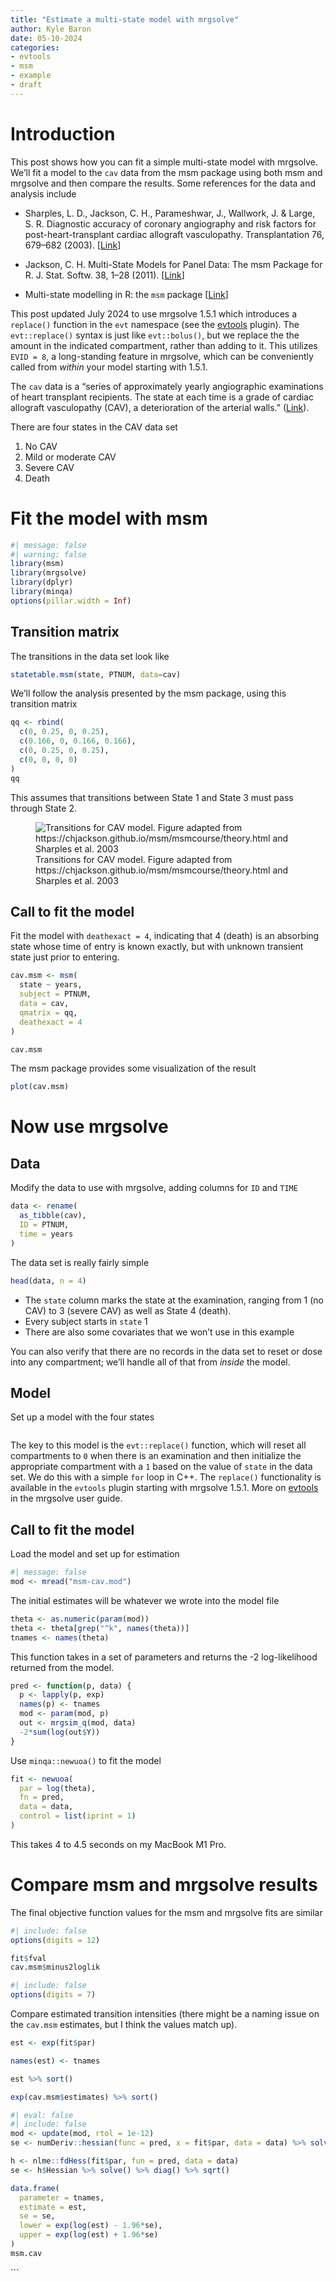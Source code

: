 ```yaml
---
title: "Estimate a multi-state model with mrgsolve"
author: Kyle Baron
date: 05-10-2024
categories:
- evtools
- msm
- example
- draft
---
```



# Introduction 

This post shows how you can fit a simple multi-state model with mrgsolve. We'll
fit a model to the `cav` data from the msm package using both msm and mrgsolve
and then compare the results. Some references for the data and analysis include

- Sharples, L. D., Jackson, C. H., Parameshwar, J., Wallwork, J. & Large, S. R. Diagnostic accuracy of coronary angiography and risk factors for post-heart-transplant cardiac allograft vasculopathy. Transplantation 76, 679–682 (2003). [[Link](https://journals.lww.com/transplantjournal/fulltext/2003/08270/diagnostic_accuracy_of_coronary_angiography_and.12.aspx)]

- Jackson, C. H. Multi-State Models for Panel Data: The msm Package for R. J. Stat. Softw. 38, 1–28 (2011).
  [[Link](https://www.jstatsoft.org/article/view/v038i08)]
  
- Multi-state modelling in R: the `msm` package [[Link](https://cran.r-project.org/web/packages/msm/vignettes/msm-manual.pdf)]


::: {.callout-tip appearance="simple"}
This post updated July 2024 to use mrgsolve 1.5.1 which introduces a `replace()`
function in the `evt` namespace (see the
[evtools](https://mrgsolve.org/user-guide/plugins.html#sec-plugin-evtools)
plugin). The `evt::replace()` syntax is just like `evt::bolus()`, but we replace
the the amount in the indicated compartment, rather than adding to it. This
utilizes `EVID = 8`, a long-standing feature in mrgsolve, which can be
conveniently called from _within_ your model starting with 1.5.1.
:::


The `cav` data is a "series of approximately yearly angiographic examinations of 
heart transplant recipients. The state at each time is a grade of cardiac 
allograft vasculopathy (CAV), a deterioration of the arterial walls." 
([Link](https://chjackson.github.io/msm/reference/cav.html)). 


There are four states in the CAV data set

1. No CAV
1. Mild or moderate CAV
1. Severe CAV
1. Death

# Fit the model with msm

```r
#| message: false
#| warning: false
library(msm)
library(mrgsolve)
library(dplyr)
library(minqa)
options(pillar.width = Inf)
```

## Transition matrix

The transitions in the data set look like

```r
statetable.msm(state, PTNUM, data=cav)
```

We'll follow the analysis presented by the msm package, using this transition
matrix

```r
qq <- rbind(
  c(0, 0.25, 0, 0.25), 
  c(0.166, 0, 0.166, 0.166),
  c(0, 0.25, 0, 0.25), 
  c(0, 0, 0, 0)
)
qq
```

This assumes that transitions between State 1 and State 3 must pass through
State 2. 

![Transitions for CAV model. Figure adapted from https://chjackson.github.io/msm/msmcourse/theory.html and Sharples et al. 2003](images/msm.png)


## Call to fit the model

Fit the model with `deathexact = 4`, indicating that 4 (death) is an
absorbing state whose time of entry is known exactly, but with unknown transient
state just prior to entering.

```r
cav.msm <- msm(
  state ~ years, 
  subject = PTNUM, 
  data = cav,
  qmatrix = qq, 
  deathexact = 4
)

cav.msm
```

The msm package provides some visualization of the result

```r
plot(cav.msm)
```

# Now use mrgsolve

## Data

Modify the data to use with mrgsolve, adding columns for `ID` and `TIME`

```r
data <- rename(
  as_tibble(cav), 
  ID = PTNUM, 
  time = years
) 
```

The data set is really fairly simple

```r
head(data, n = 4)
```
- The `state` column marks the state at the examination, ranging from 1 
  (no CAV) to 3 (severe CAV) as well as State 4 (death).
- Every subject starts in `state` 1
- There are also some covariates that we won't use in this example

You can also verify that there are no records in the data set to reset or dose
into any compartment; we'll handle all of that from _inside_ the model.


## Model 

Set up a model with the four states 

```c

```

The key to this model is the `evt::replace()` function, which will reset all
compartments to `0` when there is an examination and then initialize the
appropriate compartment with a `1` based on the value of `state` in the data
set. We do this with a simple `for` loop in C++. The `replace()` functionality
is available in the `evtools` plugin starting with mrgsolve 1.5.1. More on
[evtools](https://mrgsolve.org/user-guide/plugins.html#sec-plugin-evtools) in
the mrgsolve user guide.

## Call to fit the model

Load the model and set up for estimation

```r
#| message: false
mod <- mread("msm-cav.mod")
```

The initial estimates will be whatever we wrote into the model file

```r
theta <- as.numeric(param(mod))
theta <- theta[grep("^k", names(theta))]
tnames <- names(theta)
```

This function takes in a set of parameters and returns the -2 log-likelihood
returned from the model. 

```r
pred <- function(p, data) {
  p <- lapply(p, exp)
  names(p) <- tnames
  mod <- param(mod, p)
  out <- mrgsim_q(mod, data)
  -2*sum(log(out$Y))
}
```

Use `minqa::newuoa()` to fit the model

```r
fit <- newuoa(
  par = log(theta), 
  fn = pred, 
  data = data, 
  control = list(iprint = 1)
)
```
This takes 4 to 4.5 seconds on my MacBook M1 Pro.


# Compare msm and mrgsolve results

The final objective function values for the msm and mrgsolve fits are similar

```r
#| include: false
options(digits = 12)
```


```r
fit$fval
cav.msm$minus2loglik
```

```r
#| include: false
options(digits = 7)
```


Compare estimated transition intensities (there might be a naming issue on the
`cav.msm` estimates, but I think the values match up).

```r
est <- exp(fit$par)

names(est) <- tnames

est %>% sort()

exp(cav.msm$estimates) %>% sort()
```

```r
#| eval: false
#| include: false
mod <- update(mod, rtol = 1e-12)
se <- numDeriv::hessian(func = pred, x = fit$par, data = data) %>% solve() %>% diag() %>% sqrt()

h <- nlme::fdHess(fit$par, fun = pred, data = data) 
se <- h$Hessian %>% solve() %>% diag() %>% sqrt()

data.frame(
  parameter = tnames, 
  estimate = est, 
  se = se, 
  lower = exp(log(est) - 1.96*se), 
  upper = exp(log(est) + 1.96*se)
)
msm.cav 
```
```

